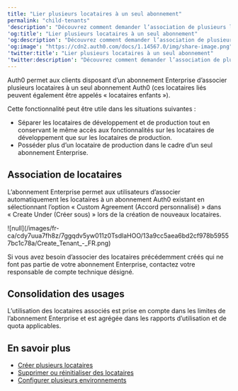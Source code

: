 ---
title: "Lier plusieurs locataires à un seul abonnement"
permalink: "child-tenants"
'description': "Découvrez comment demander l’association de plusieurs locataires sous un seul abonnement Auth0."
'og:title': "Lier plusieurs locataires à un seul abonnement"
'og:description': "Découvrez comment demander l’association de plusieurs locataires sous un seul abonnement Auth0."
'og:image': "https://cdn2.auth0.com/docs/1.14567.0/img/share-image.png"
'twitter:title': "Lier plusieurs locataires à un seul abonnement"
'twitter:description': "Découvrez comment demander l’association de plusieurs locataires sous un seul abonnement Auth0."
---

Auth0 permet aux clients disposant d’un abonnement Enterprise d’associer plusieurs locataires à un seul abonnement Auth0 (ces locataires liés peuvent également être appelés « locataires enfants »).

Cette fonctionnalité peut être utile dans les situations suivantes :

* Séparer les locataires de développement et de production tout en conservant le même accès aux fonctionnalités sur les locataires de développement que sur les locataires de production.
* Posséder plus d’un locataire de production dans le cadre d’un seul abonnement Enterprise.

## Association de locataires

L’abonnement Enterprise permet aux utilisateurs d’associer automatiquement les locataires à un abonnement Auth0 existant en sélectionnant l’option « Custom Agreement (Accord personnalisé) » dans « Create Under (Créer sous) » lors de la création de nouveaux locataires.

<Frame>![null](/images/fr-ca/cdy7uua7fh8z/7ggqdv5yw011z0TsdlaHOO/13a9cc5aea6bd2cf978b59557bc1c78a/Create_Tenant_-_FR.png)</Frame>

Si vous avez besoin d’associer des locataires précédemment créés qui ne font pas partie de votre abonnement Enterprise, contactez votre responsable de compte technique désigné.

## Consolidation des usages

L’utilisation des locataires associés est prise en compte dans les limites de l’abonnement Enterprise et est agrégée dans les rapports d’utilisation et de quota applicables.

## En savoir plus

* [Créer plusieurs locataires](/docs/fr-ca/get-started/auth0-overview/create-tenants/create-multiple-tenants)
* [Supprimer ou réinitialiser des locataires](/docs/fr-ca/troubleshoot/customer-support/manage-subscriptions/delete-or-reset-tenant)
* [Configurer plusieurs environnements](/docs/fr-ca/get-started/auth0-overview/create-tenants/set-up-multiple-environments)